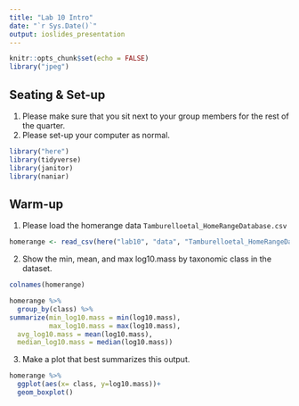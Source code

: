 ```yaml
---
title: "Lab 10 Intro"
date: "`r Sys.Date()`"
output: ioslides_presentation
---
```


```r
knitr::opts_chunk$set(echo = FALSE)
library("jpeg")
```

## Seating & Set-up
1. Please make sure that you sit next to your group members for the rest of the quarter.
2. Please set-up your computer as normal.
```r
library("here")
library(tidyverse)
library(janitor)
library(naniar)
```

## Warm-up
1. Please load the homerange data `Tamburelloetal_HomeRangeDatabase.csv`
```r
homerange <- read_csv(here("lab10", "data", "Tamburelloetal_HomeRangeDatabase.csv"))
```

2. Show the min, mean, and max log10.mass by taxonomic class in the dataset.
```r
colnames(homerange)
```
```r
homerange %>% 
  group_by(class) %>% 
summarize(min_log10.mass = min(log10.mass),
          max_log10.mass = max(log10.mass),
  avg_log10.mass = mean(log10.mass),
  median_log10.mass = median(log10.mass)) 
```

3. Make a plot that best summarizes this output.
```r
homerange %>% 
  ggplot(aes(x= class, y=log10.mass))+
  geom_boxplot()
```

